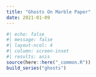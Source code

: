 ```yaml
---
title: "Ghosts On Marble Paper"
date: 2021-01-09
---
```

  
```r
#| echo: false
#| message: false
#| layout-ncol: 4
#| column: screen-inset
#| results: asis
source(here::here("_common.R"))
build_series("ghosts")
```
